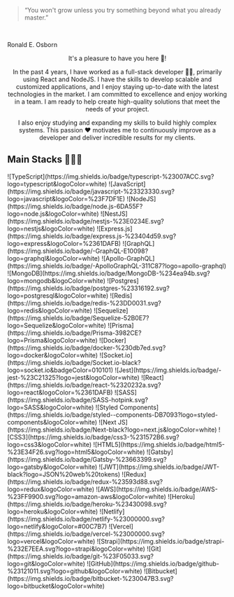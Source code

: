 
<Center className="mt-8 mb-16">
<Title>Hi! I'm Ruan 👋</Title>
</Center>

> “You won't grow unless you try something beyond what you already master.” 
<br/>
<p className="text-right font-bold">Ronald E. Osborn</p>

<Center className="mt-12 mb-16">
It's a pleasure to have you here 🤝!

In the past 4 years, I have worked as a full-stack developer 👨‍💻,
primarily using React and NodeJS. I have the skills to develop
scalable and customized applications, and I enjoy staying up-to-date with
the latest technologies in the market. I am committed to excellence and
enjoy working in a team. I am ready to help create high-quality solutions
that meet the needs of your project.

I also enjoy studying and expanding my skills to build highly complex systems.
This passion ❤️ motivates me to continuously improve as a developer and
deliver incredible results for my clients.
</Center>

## Main Stacks 🧑🏻‍💻
<SkillsContainer>
<SkillRow >
  ![TypeScript](https://img.shields.io/badge/typescript-%23007ACC.svg?logo=typescript&logoColor=white)
  ![JavaScript](https://img.shields.io/badge/javascript-%23323330.svg?logo=javascript&logoColor=%23F7DF1E)
</SkillRow>

<SkillRow>
![NodeJS](https://img.shields.io/badge/node.js-6DA55F?logo=node.js&logoColor=white)
![NestJS](https://img.shields.io/badge/nestjs-%23E0234E.svg?logo=nestjs&logoColor=white)
![Express.js](https://img.shields.io/badge/express.js-%23404d59.svg?logo=express&logoColor=%2361DAFB)
![GraphQL](https://img.shields.io/badge/-GraphQL-E10098?logo=graphql&logoColor=white)
![Apollo-GraphQL](https://img.shields.io/badge/-ApolloGraphQL-311C87?logo=apollo-graphql)
![MongoDB](https://img.shields.io/badge/MongoDB-%234ea94b.svg?logo=mongodb&logoColor=white)
![Postgres](https://img.shields.io/badge/postgres-%23316192.svg?logo=postgresql&logoColor=white)
![Redis](https://img.shields.io/badge/redis-%23DD0031.svg?logo=redis&logoColor=white)
![Sequelize](https://img.shields.io/badge/Sequelize-52B0E7?logo=Sequelize&logoColor=white)
![Prisma](https://img.shields.io/badge/Prisma-3982CE?logo=Prisma&logoColor=white)
![Docker](https://img.shields.io/badge/docker-%230db7ed.svg?logo=docker&logoColor=white)
![Socket.io](https://img.shields.io/badge/Socket.io-black?logo=socket.io&badgeColor=010101)
![Jest](https://img.shields.io/badge/-jest-%23C21325?logo=jest&logoColor=white)
</SkillRow>

<SkillRow>
![React](https://img.shields.io/badge/react-%2320232a.svg?logo=react&logoColor=%2361DAFB)
![SASS](https://img.shields.io/badge/SASS-hotpink.svg?logo=SASS&logoColor=white)
![Styled Components](https://img.shields.io/badge/styled--components-DB7093?logo=styled-components&logoColor=white)
![Next JS](https://img.shields.io/badge/Next-black?logo=next.js&logoColor=white)
![CSS3](https://img.shields.io/badge/css3-%231572B6.svg?logo=css3&logoColor=white)
![HTML5](https://img.shields.io/badge/html5-%23E34F26.svg?logo=html5&logoColor=white)
![Gatsby](https://img.shields.io/badge/Gatsby-%23663399.svg?logo=gatsby&logoColor=white)
![JWT](https://img.shields.io/badge/JWT-black?logo=JSON%20web%20tokens)
![Redux](https://img.shields.io/badge/redux-%23593d88.svg?logo=redux&logoColor=white)
</SkillRow>

<SkillRow>
![AWS](https://img.shields.io/badge/AWS-%23FF9900.svg?logo=amazon-aws&logoColor=white)
![Heroku](https://img.shields.io/badge/heroku-%23430098.svg?logo=heroku&logoColor=white)
![Netlify](https://img.shields.io/badge/netlify-%23000000.svg?logo=netlify&logoColor=#00C7B7)
![Vercel](https://img.shields.io/badge/vercel-%23000000.svg?logo=vercel&logoColor=white)
![Strapi](https://img.shields.io/badge/strapi-%232E7EEA.svg?logo=strapi&logoColor=white)
</SkillRow>

<SkillRow>
![Git](https://img.shields.io/badge/git-%23F05033.svg?logo=git&logoColor=white)
![GitHub](https://img.shields.io/badge/github-%23121011.svg?logo=github&logoColor=white)
![Bitbucket](https://img.shields.io/badge/bitbucket-%230047B3.svg?logo=bitbucket&logoColor=white)
</SkillRow>
</SkillsContainer>